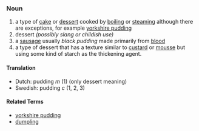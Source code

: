 ===Noun===

# a type of [[cake]] or [[dessert]] cooked by [[boiling]] or [[steaming]] although there are exceptions, for example [[yorkshire pudding]]
# dessert ''(possibly slang or childish use) ''
# a [[sausage]] usually ''black pudding'' made primarily from [[blood]]
# a type of dessert that has a texture similar to [[custard]] or [[mousse]] but using some kind of starch as the thickening agent.

==== Translation ====
*Dutch: pudding ''m'' (1) (only dessert meaning)
*Swedish: pudding ''c'' (1, 2, 3)

==== Related Terms ====

*[[yorkshire pudding]]
*[[dumpling]]